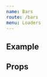 ```yaml
---
name: Bars
route: /bars
menu: Loaders
---
```




## Example

<Playground>
  <Bars
    heigth="100"
    width="100"
    color='grey'
    ariaLabel='loading-indicator'
  />
</Playground>

## Props
<Props of={Bars} />



